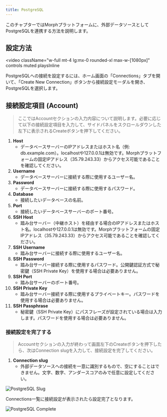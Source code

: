 ```yaml
---
title: PostgreSQL
---
```


このチャプターではMorphプラットフォームに、外部データソースとしてPostgreSQLを連携する方法を説明します。

## 設定方法

<video
  className="w-full mt-4 lg:mx-0 rounded-xl max-w-[1080px]"
  controls
  muted
  playsInline
>
  <source src="/assets/videos/integrations/docs_connection_postgresql.mp4" type="video/mp4" />
</video>

PostgreSQLへの接続を設定するには、ホーム画面の「Connections」タブを開いて、「Create New Connection」ボタンから接続設定モーダルを開き、PostgreSQLを選択します。


## **接続設定項目 (Account)**

> ここではAccountセクションの入力内容について説明します。必要に応じて以下の接続設定項目を入力して、サイドパネルをスクロールダウンした左下に表示されるCreateボタンを押下してください。

1. **Host**
    - データベースサーバーのIPアドレスまたはホスト名（例: db.example.com）。localhostや127.0.0.1は無効です。Morphプラットフォームの固定IPアドレス（35.79.243.33）からアクセス可能であることを確認してください。
2. **Username**
    - データベースサーバーに接続する際に使用するユーザー名。
3. **Password**
    - データベースサーバーに接続する際に使用するパスワード。
4. **Database**
    - 接続したいデータベースの名前。
5. **Port**
    - 接続したいデータベースサーバーのポート番号。
6. **SSH Host**
    - 踏み台サーバー（中継ホスト）を経由する場合のIPアドレスまたはホスト名。localhostや127.0.0.1は無効です。Morphプラットフォームの固定IPアドレス（35.79.243.33）からアクセス可能であることを確認してください。
7. **SSH Username**
    - 踏み台サーバーに接続する際に使用するユーザー名。
8. **SSH Password**
    - 踏み台サーバー接続する際に使用するパスワード。公開鍵認証方式で秘密鍵（SSH Private Key）を使用する場合は必要ありません。
9. **SSH Port**
    - 踏み台サーバーのポート番号。
10. **SSH Private Key**
    - 踏み台サーバー接続する際に使用するプライベートキー。パスワードを使用する場合は必要ありません。
11. **SSH Passphrase**
    - 秘密鍵（SSH Private Key）にパスフレーズが設定されている場合は入力します。パスワードを使用する場合は必要ありません。

### 接続設定を完了する

> Accountセクションの入力が終わって画面左下のCreateボタンを押下したら、次はConnection slugを入力して、接続設定を完了してください。

1. **Connection slug**
    - 外部データソースへの接続を一意に識別するもので、空にすることはできません。文字、数字、アンダースコアのみで任意に設定してください。

![PostgreSQL Slug](/assets/images/integrations/postgresslug.png)

Connections一覧に接続設定が表示されたら設定完了となります。

![PostgreSQL Complete](/assets/images/integrations/postgrescomplete.png)